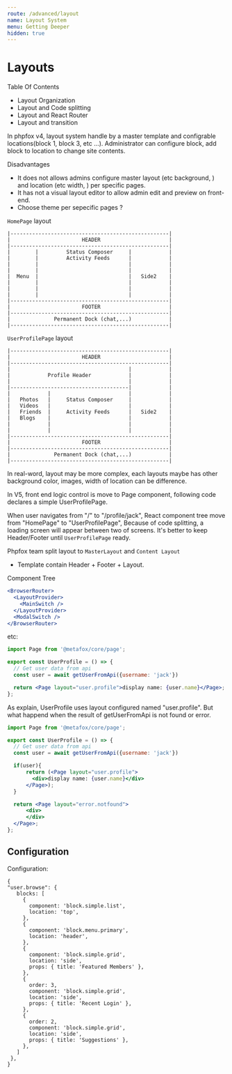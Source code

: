 ```yaml
---
route: /advanced/layout
name: Layout System
menu: Getting Deeper
hidden: true
---
```


# Layouts

Table Of Contents

- Layout Organization
- Layout and Code splitting
- Layout and React Router
- Layout and transition

In phpfox v4, layout system handle by a master template and configrable locations(block 1, block 3, etc ...). Administrator can configure block, add block to location to change site contents.

Disadvantages

- It does not allows admins configure master layout (etc background, ) and location (etc width, ) per specific pages.
- It has not a visual layout editor to allow admin edit and preview on front-end.
- Choose theme per sepecific pages ?

`HomePage` layout

```text
|---------------------------------------------------|
|                       HEADER                      |
|---------------------------------------------------|
|        |         Status Composer     |            |
|        |         Activity Feeds      |            |
|        |                             |            |
|        |                             |            |
|  Menu  |                             |   Side2    |
|        |                             |            |
|        |                             |            |
|        |                             |            |
|---------------------------------------------------|
|                       FOOTER                      |
|---------------------------------------------------|
|              Permanent Dock (chat,...)            |
|---------------------------------------------------|
```

`UserProfilePage` layout

```text
|---------------------------------------------------|
|                       HEADER                      |
|---------------------------------------------------|
|                                      |            |
|            Profile Header            |            |
|                                      |            |
|--------------------------------------|            |
|            |                         |            |
|   Photos   |     Status Composer     |            |
|   Videos   |                         |            |
|   Friends  |     Activity Feeds      |   Side2    |
|   Blogs    |                         |            |
|            |                         |            |
|            |                         |            |
|---------------------------------------------------|
|                       FOOTER                      |
|---------------------------------------------------|
|              Permanent Dock (chat,...)            |
|---------------------------------------------------|
```

In real-word, layout may be more complex, each layouts maybe has other background color, images, width of location can be difference.

In V5, front end logic control is move to Page component, following code declares a simple UserProfilePage.

When user navigates from "/" to "/profile/jack", React component tree move from "HomePage" to "UserProfilePage", Because of code splitting, a loading screen will appear between two of screens.
It's better to keep Header/Footer until `UserProfilePage` ready.

Phpfox team split layout to `MasterLayout` and `Content Layout`

- Template contain Header + Footer + Layout.

Component Tree

```jsx
<BrowserRouter>
  <LayoutProvider>
    <MainSwitch />
  </LayoutProvider>
  <ModalSwitch />
</BrowserRouter>
```

etc:

```jsx
import Page from '@metafox/core/page';

export const UserProfile = () => {
  // Get user data from api
  const user = await getUserFromApi({username: 'jack'})

  return <Page layout="user.profile">display name: {user.name}</Page>;
};
```

As explain, UserProfile uses layout configured named "user.profile". But what happend when the result of getUserFromApi is not found or error.

```jsx
import Page from '@metafox/core/page';

export const UserProfile = () => {
  // Get user data from api
  const user = await getUserFromApi({username: 'jack'})

  if(user){
      return (<Page layout="user.profile">
        <div>display name: {user.name}</div>
      </Page>);
  }

  return <Page layout="error.notfound">
      <div>
      </div>
  </Page>;
};
```

## Configuration

Configuration:

```text
{
"user.browse": {
   blocks: [
     {
       component: 'block.simple.list',
       location: 'top',
     },
     {
       component: 'block.menu.primary',
       location: 'header',
     },
     {
       component: 'block.simple.grid',
       location: 'side',
       props: { title: 'Featured Members' },
     },
     {
       order: 3,
       component: 'block.simple.grid',
       location: 'side',
       props: { title: 'Recent Login' },
     },
     {
       order: 2,
       component: 'block.simple.grid',
       location: 'side',
       props: { title: 'Suggestions' },
     },
   ]
 },
}
```
